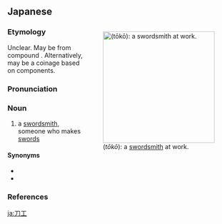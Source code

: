 ==Japanese==
<div style="float:right;">
{{wikipedia|lang=ja}}
{{wikipedia|Bladesmithing}}
{{wikipedia|Japanese swordsmithing}}
[[File:Blacksmith_Munechika,_helped_by_a_fox_spirit,_forging_the_blade_Ko-Gitsune_Maru,_by_Ogata_Gekkō.jpg|thumb|250px|{{lang|ja|刀工}} (''tōkō''): a [[swordsmith]] at work.]]
</div>
{{ja-kanjitab|とう|こう|yomi=o}}

===Etymology===
Unclear. May be from {{etyl|ltc|ja|sort=とうこう}} compound {{m|ltc|刀工|tr=taw kuwng|lit=knife work}}. Alternatively, may be a {{etyl|ja|-}} coinage based on {{etyl|ltc|-}} components.

===Pronunciation===
{{ja-pron|yomi=kanon|とうこう|acc=0|acc_ref=DJR}}

===Noun===
{{ja-noun|とうこう|hhira=たうこう}}

# a [[swordsmith]], someone who makes [[sword]]s

====Synonyms====
* {{ja-r|刀鍛冶|かたな かじ}}
* {{ja-r|刀匠|とうしょう}}

===References===
<references/>

[[ja:刀工]]